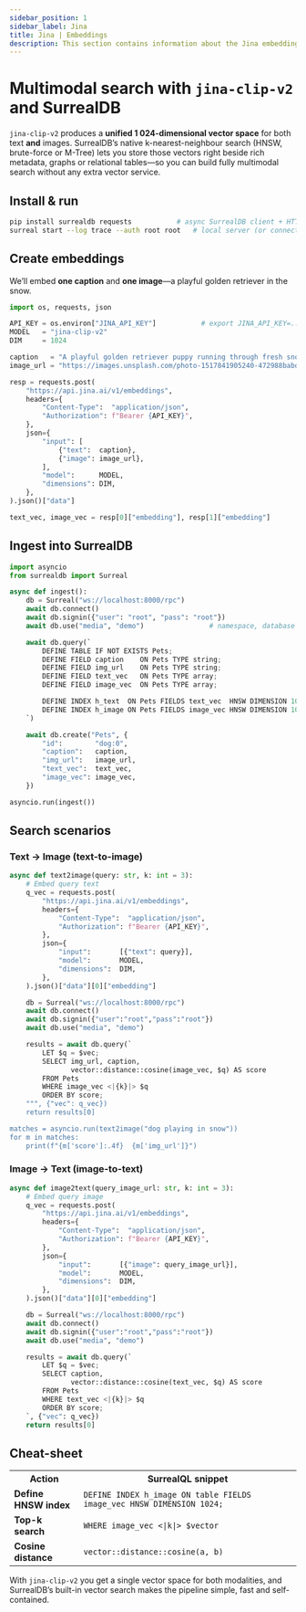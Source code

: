```yaml
---
sidebar_position: 1
sidebar_label: Jina
title: Jina | Embeddings
description: This section contains information about the Jina embeddings feature of SurrealDB.
---
```


# Multimodal search with `jina-clip-v2` and SurrealDB

`jina-clip-v2` produces a **unified 1 024-dimensional vector space** for both text **and** images.
SurrealDB’s native k-nearest-neighbour search (HNSW, brute-force or M-Tree) lets you store those vectors right beside rich metadata, graphs or relational tables—so you can build fully multimodal search without any extra vector service.
 
## Install & run

```bash
pip install surrealdb requests           # async SurrealDB client + HTTP for Jina
surreal start --log trace --auth root root   # local server (or connect to your cluster)
```

## Create embeddings

We’ll embed **one caption** and **one image**—a playful golden retriever in the snow.

```python
import os, requests, json

API_KEY = os.environ["JINA_API_KEY"]           # export JINA_API_KEY=...
MODEL   = "jina-clip-v2"
DIM     = 1024

caption   = "A playful golden retriever puppy running through fresh snow"
image_url = "https://images.unsplash.com/photo-1517841905240-472988babdf9?w=800"

resp = requests.post(
    "https://api.jina.ai/v1/embeddings",
    headers={
        "Content-Type":  "application/json",
        "Authorization": f"Bearer {API_KEY}",
    },
    json={
        "input": [
            {"text":  caption},
            {"image": image_url},
        ],
        "model":      MODEL,
        "dimensions": DIM,
    },
).json()["data"]

text_vec, image_vec = resp[0]["embedding"], resp[1]["embedding"]
```

## Ingest into SurrealDB

```python
import asyncio
from surrealdb import Surreal

async def ingest():
    db = Surreal("ws://localhost:8000/rpc")
    await db.connect()
    await db.signin({"user": "root", "pass": "root"})
    await db.use("media", "demo")                # namespace, database

    await db.query(`
        DEFINE TABLE IF NOT EXISTS Pets;
        DEFINE FIELD caption    ON Pets TYPE string;
        DEFINE FIELD img_url    ON Pets TYPE string;
        DEFINE FIELD text_vec   ON Pets TYPE array;
        DEFINE FIELD image_vec  ON Pets TYPE array;

        DEFINE INDEX h_text  ON Pets FIELDS text_vec  HNSW DIMENSION 1024;
        DEFINE INDEX h_image ON Pets FIELDS image_vec HNSW DIMENSION 1024;
    `)

    await db.create("Pets", {
        "id":        "dog:0",
        "caption":   caption,
        "img_url":   image_url,
        "text_vec":  text_vec,
        "image_vec": image_vec,
    })

asyncio.run(ingest())
```

## Search scenarios

### Text → Image (text-to-image)

```python
async def text2image(query: str, k: int = 3):
    # Embed query text
    q_vec = requests.post(
        "https://api.jina.ai/v1/embeddings",
        headers={
            "Content-Type":  "application/json",
            "Authorization": f"Bearer {API_KEY}",
        },
        json={
            "input":       [{"text": query}],
            "model":       MODEL,
            "dimensions":  DIM,
        },
    ).json()["data"][0]["embedding"]

    db = Surreal("ws://localhost:8000/rpc")
    await db.connect()
    await db.signin({"user":"root","pass":"root"})
    await db.use("media", "demo")

    results = await db.query(`
        LET $q = $vec;
        SELECT img_url, caption,
               vector::distance::cosine(image_vec, $q) AS score
        FROM Pets
        WHERE image_vec <|{k}|> $q
        ORDER BY score;
    """, {"vec": q_vec})
    return results[0]

matches = asyncio.run(text2image("dog playing in snow"))
for m in matches:
    print(f"{m['score']:.4f}  {m['img_url']}")
```

### Image → Text (image-to-text)

```python
async def image2text(query_image_url: str, k: int = 3):
    # Embed query image
    q_vec = requests.post(
        "https://api.jina.ai/v1/embeddings",
        headers={
            "Content-Type":  "application/json",
            "Authorization": f"Bearer {API_KEY}",
        },
        json={
            "input":       [{"image": query_image_url}],
            "model":       MODEL,
            "dimensions":  DIM,
        },
    ).json()["data"][0]["embedding"]

    db = Surreal("ws://localhost:8000/rpc")
    await db.connect()
    await db.signin({"user":"root","pass":"root"})
    await db.use("media", "demo")

    results = await db.query(`
        LET $q = $vec;
        SELECT caption,
               vector::distance::cosine(text_vec, $q) AS score
        FROM Pets
        WHERE text_vec <|{k}|> $q
        ORDER BY score;
    `, {"vec": q_vec})
    return results[0]
```

## Cheat-sheet

<table>
  <tr>
    <th>Action</th>
    <th>SurrealQL snippet</th>
  </tr>
  <tr>
    <td><strong>Define HNSW index</strong></td>
    <td><code>DEFINE INDEX h_image ON table FIELDS image_vec HNSW DIMENSION 1024;</code></td>
  </tr>
  <tr>
    <td><strong>Top-k search</strong></td>
    <td><code>WHERE image_vec &lt;|k|&gt; $vector</code></td>
  </tr>
  <tr>
    <td><strong>Cosine distance</strong></td>
    <td><code>vector::distance::cosine(a, b)</code></td>
  </tr>
</table>

With `jina-clip-v2` you get a single vector space for both modalities, and SurrealDB’s built-in vector search makes the pipeline simple, fast and self-contained.
